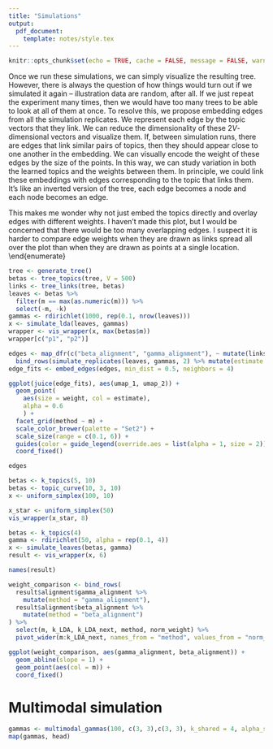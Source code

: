```yaml
---
title: "Simulations"
output:
  pdf_document:
    template: notes/style.tex
---
```


```r
knitr::opts_chunk$set(echo = TRUE, cache = FALSE, message = FALSE, warning = FALSE, fig.width = 5, fig.height = 2)
```

\begin{enumerate}
\item The purpose of simulation is to provide a controlled environment within
which we can compare alternative analysis strategies. At the very least, we can
define a distance between learned alignments and specify which choices lead to
similar and different alignments. Ideally, we could also say something about
whether one alignment is ``better'' than another, but I'm not worried if we
can't answer this definitively.

```r
library("stringr")
library("Barycenter")
library("MCMCpack")
library("dplyr")
library("embed")
library("ggplot2")
library("purrr")
library("magrittr")
library("tidyr")
library("topicmodels")
source("R_LSY/align_topics_all_functions.R")
source("simulation_functions.R")
set.seed(123)
mytheme <- theme_minimal() + 
  theme(
    panel.grid.minor = element_blank(),
    panel.background = element_rect(fill = "#f7f7f7"),
    panel.border = element_rect(fill = NA, color = "#0c0c0c", size = 0.6),
    legend.position = "bottom"
  )
theme_set(mytheme)
```

# Evaluation Proposal

\begin{enumerate}
\item There are two failure modes for topic alignment: we may fail to recover
reliable topics, and even if we do, we may fail to properly align them across
levels. It is difficult to give formal definitions for either of these. This is
because if we simulate from a true topic model, then there can only be one
"correct" $K$ -- we would be able to evaluate estimation accuracy for that $K$,
but not the others. Since our algorithm is not positing a specific generative
mechanism for how topic hierarchies arise, we cannot appeal to the usual
strategy of (a) simulate from the generative model and (b) verify that
parameters of the generative model can be recovered, given enough signal.
\item The problem of trying to evaluate unsupervised methods without a clearly
specified generative mechanism is not a new one. It arises in evaluation of
clustering and dimensionality reduction algorithms, and a common approach there
is to simulate data with some structure known in advance. Studying the resulting
scores or clusters can be informative. For example, doing this for t-SNE and
UMAP revealed that the density of points and distances between clusters are not
captured by the reductions, and so should not be interpreted in real data
analysis.
\item Example simulation structure that we can evaluate topic alignment include,
\begin{enumerate}
\item Standard topic model at a fixed $K$. There is no real hierarchical
structure in this data, and it would be interesting to see whether the resulting
tree sheds any light on this.
\item A fixed-length topic hierarchy. This is related to the topic tree
structure from the previous section, but with more control of the resulting
tree. Specifically, branching times are all fixed in advance (specified by the
experimenter), and only depend on depth, not which particular descendant subtree
you belong to. Second, to children topics for a given node, we first simulate a
random direction associated with a node. One of the children moves in the
direction for a fixed length, the other moves in the opposite direction for the
same length.
\item Topics lying along a high-dimensional curve. There is neither hierarchical
nor topic structure here. We expect the algorithm to fit a few topics along the
curve, adding more topics intermediate between these as $K$ increases.
\item Completely uniform on simplex. There is no low-dimensional structure here.
This is a relevant reference because we want to make sure we aren't fooled into
reading topic structure in our figures when in fact there is none.
\end{enumerate}
\item Once we run these simulations, we can simply visualize the resulting tree.
However, there is always the question of how things would turn out if we
simulated it again -- illustration data are random, after all. If we just
repeat the experiment many times, then we would have too many trees to be able
to look at all of them at once.
\item To resolve this, we propose embedding edges from all the simulation
replicates. We represent each edge by the topic vectors that they link. We can
reduce the dimensionality of these $2V$-dimensional vectors and visualize them.
If, between simulation runs, there are edges that link similar pairs of topics,
then they should appear close to one another in the embedding. We can visually
encode the weight of these edges by the size of the points. In this way, we can
study variation in both the learned topics and the weights between them.
\item In principle, we could link these embeddings with edges corresponding to
the topic that links them. It's like an inverted version of the tree, each edge
becomes a node and each node becomes an edge.
\item This makes me wonder why not just embed the topics directly and overlay
edges with different weights. I haven't made this plot, but I would be concerned
that there would be too many overlapping edges. I suspect it is harder to
compare edge weights when they are drawn as links spread all over the plot than
when they are drawn as points at a single location.
\end{enumerate}

```r
tree <- generate_tree()
betas <- tree_topics(tree, V = 500)
links <- tree_links(tree, betas)
leaves <- betas %>%
  filter(m == max(as.numeric(m))) %>%
  select(-m, -k)
gammas <- rdirichlet(1000, rep(0.1, nrow(leaves)))
x <- simulate_lda(leaves, gammas)
wrapper <- vis_wrapper(x, max(betas$m))
wrapper[c("p1", "p2")]
```

```r
edges <- map_dfr(c("beta_alignment", "gamma_alignment"), ~ mutate(links, method = ., estimate = FALSE)) %>%
  bind_rows(simulate_replicates(leaves, gammas, 2) %>% mutate(estimate = TRUE))
edge_fits <- embed_edges(edges, min_dist = 0.5, neighbors = 4)
```

\begin{enumerate}
\item The figure below\footnote{or above, who knows with Latex} shows an example
embedding with the topic tree from before. Each column is a different depth in
the tree, the two rows are alternative alignment strategies. Each circle is an
edge embedding from one of 50 simulation replicates.
\item The most obvious pattern is that a few, but not all, edges are
consistently estimated across simulation replicates. This is visible in the
difference in transparency between edges. The more transparent edges are linking
topics that are only found in some of the simulation replicates.
\item A second observation is that the edge weights for the topic beta alignment
tree are more nearly sparse than those from the gamma alignment. The circles for
many beta alignment edges are much smaller. This might be an artifact of how the
edges are being normalized in the gamma alignment (I should check).
\end{enumerate}
 
```r
ggplot(juice(edge_fits), aes(umap_1, umap_2)) +
  geom_point(
    aes(size = weight, col = estimate), 
    alpha = 0.6
    ) +
  facet_grid(method ~ m) +
  scale_color_brewer(palette = "Set2") +
  scale_size(range = c(0.1, 6)) +
  guides(color = guide_legend(override.aes = list(alpha = 1, size = 2))) +
  coord_fixed()
```

```r
edges
```

```r
betas <- k_topics(5, 10)
betas <- topic_curve(10, 3, 10)
x <- uniform_simplex(100, 10)
```

```r
x_star <- uniform_simplex(50)
vis_wrapper(x_star, 8)
```

```r
betas <- k_topics(4)
gamma <- rdirichlet(50, alpha = rep(0.1, 4))
x <- simulate_leaves(betas, gamma)
result <- vis_wrapper(x, 6)

names(result)
```

```r
weight_comparison <- bind_rows(
  result$alignment$gamma_alignment %>%
    mutate(method = "gamma_alignment"),
  result$alignment$beta_alignment %>%
    mutate(method = "beta_alignment")
) %>%
  select(m, k_LDA, k_LDA_next, method, norm_weight) %>%
  pivot_wider(m:k_LDA_next, names_from = "method", values_from = "norm_weight")

ggplot(weight_comparison, aes(gamma_alignment, beta_alignment)) +
  geom_abline(slope = 1) +
  geom_point(aes(col = m)) +
  coord_fixed()
```

# Multimodal simulation

\begin{enumerate}
\item How can we evaluate alignment of topics learned across modalities?
\item Strategy 1: We can simulate $\gamma$'s across modes so that some
``columns'' are shared between modes while others are unique. The $\beta$'s can
be completely independent, since we don't really care to compare them anyways.
\item To elaborate, choose $K_{X}, K_{Y}$, and $K_{S}$ for the number of topics
that are unique to $X$ and $Y$ and shared ($S$). For the first $K_{S}$, we can
simulate mixed memberships $\gamma_{k}^{X} \equiv \gamma_{k}^{Y}$. For the
remaining $K_{X}$ topics in $X$, we simulate $\gamma_{k}^{X}$ without regard to
$Y$ (and vice versa).
\item How can we tie together the $\gamma_{k}$'s for shared indices? A simple
approach is to use a stick breaking construction. For $k \leq K_{S}$, we
simulate,
\begin{align*}
\gamma_{k} &:= v_{k}\prod_{k^{\prime} < k} \left(1 - v_{k^{\prime}}\right) \\
v_{k} &\sim \text{Beta}\left(1, \alpha\right),
\end{align*}
and we set $\gamma_{k}^{X} = \gamma_{k}^{Y} = \gamma_{k}$. For the remaining
topics within the $X$ modality, we draw from
\begin{align*}
\gamma_{k} &:= v_{k}\prod_{k^{\prime} = 1}^{K_{S}}\left(1 - v_{k^{\prime}}\right)\prod_{k^{x} = K_{S} + 1}^{k - 1}\left(1 - v_{k^{x}}\right) \\
v_{k^{x}} &\sim \text{Beta}\left(1, \alpha\right),
\end{align*}
and similarly for mode $Y$.
\item The interpretation of the process above is that we take a stick and break
off $K_{S}$ parts, whose lengths correspond to the $\gamma_{k}$'s for the shared
topics. We then clone whatever is left of the stick, so there is one stick per
each mode. Those remaining sticks are then broken independently via the same
mechanism.
\item A downside of Strategy 1 is that it doesn't evaluate our ability to search
for ``soft'' matchings between topics across modes. The shared topics in one
mode can be perfectly matched to the shared topics in the other.
\end{enumerate}

```r
gammas <- multimodal_gammas(100, c(3, 3),c(3, 3), k_shared = 4, alpha_shared = 3)
map(gammas, head)
```

